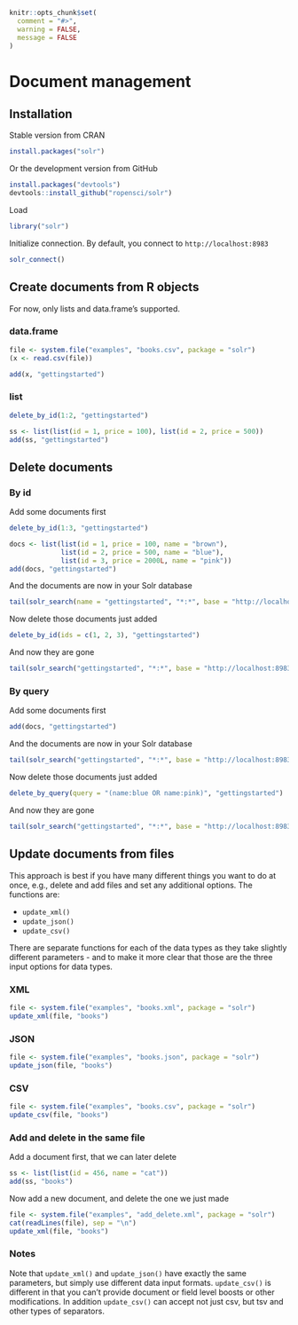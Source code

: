 <!--
%\VignetteEngine{knitr::knitr}
%\VignetteIndexEntry{Document management}
%\VignetteEncoding{UTF-8}
-->

```r
knitr::opts_chunk$set(
  comment = "#>",
  warning = FALSE,
  message = FALSE
)
```

Document management
===================

## Installation

Stable version from CRAN

```r
install.packages("solr")
```

Or the development version from GitHub

```r
install.packages("devtools")
devtools::install_github("ropensci/solr")
```

Load

```r
library("solr")
```

Initialize connection. By default, you connect to `http://localhost:8983`

```r
solr_connect()
```

## Create documents from R objects

For now, only lists and data.frame's supported.

### data.frame

```r
file <- system.file("examples", "books.csv", package = "solr")
(x <- read.csv(file))
```

```r
add(x, "gettingstarted")
```

### list

```r
delete_by_id(1:2, "gettingstarted")
```

```r
ss <- list(list(id = 1, price = 100), list(id = 2, price = 500))
add(ss, "gettingstarted")
```

## Delete documents

### By id

Add some documents first

```r
delete_by_id(1:3, "gettingstarted")
```

```r
docs <- list(list(id = 1, price = 100, name = "brown"),
             list(id = 2, price = 500, name = "blue"),
             list(id = 3, price = 2000L, name = "pink"))
add(docs, "gettingstarted")
```

And the documents are now in your Solr database

```r
tail(solr_search(name = "gettingstarted", "*:*", base = "http://localhost:8983/solr/select", rows = 100))
```

Now delete those documents just added

```r
delete_by_id(ids = c(1, 2, 3), "gettingstarted")
```

And now they are gone

```r
tail(solr_search("gettingstarted", "*:*", base = "http://localhost:8983/solr/select", rows = 100))
```

### By query

Add some documents first

```r
add(docs, "gettingstarted")
```

And the documents are now in your Solr database

```r
tail(solr_search("gettingstarted", "*:*", base = "http://localhost:8983/solr/select", rows = 100))
```

Now delete those documents just added

```r
delete_by_query(query = "(name:blue OR name:pink)", "gettingstarted")
```

And now they are gone

```r
tail(solr_search("gettingstarted", "*:*", base = "http://localhost:8983/solr/select", rows = 100))
```

## Update documents from files

This approach is best if you have many different things you want to do at once, e.g., delete and add files and set any additional options. The functions are:

* `update_xml()`
* `update_json()`
* `update_csv()`

There are separate functions for each of the data types as they take slightly different parameters - and to make it more clear that those are the three input options for data types.

### XML

```r
file <- system.file("examples", "books.xml", package = "solr")
update_xml(file, "books")
```

### JSON

```r
file <- system.file("examples", "books.json", package = "solr")
update_json(file, "books")
```

### CSV

```r
file <- system.file("examples", "books.csv", package = "solr")
update_csv(file, "books")
```

### Add and delete in the same file

Add a document first, that we can later delete

```r
ss <- list(list(id = 456, name = "cat"))
add(ss, "books")
```

Now add a new document, and delete the one we just made

```r
file <- system.file("examples", "add_delete.xml", package = "solr")
cat(readLines(file), sep = "\n")
update_xml(file, "books")
```

### Notes

Note that `update_xml()` and `update_json()` have exactly the same parameters, but simply use different data input formats. `update_csv()` is different in that you can't provide document or field level boosts or other modifications. In addition `update_csv()` can accept not just csv, but tsv and other types of separators.

